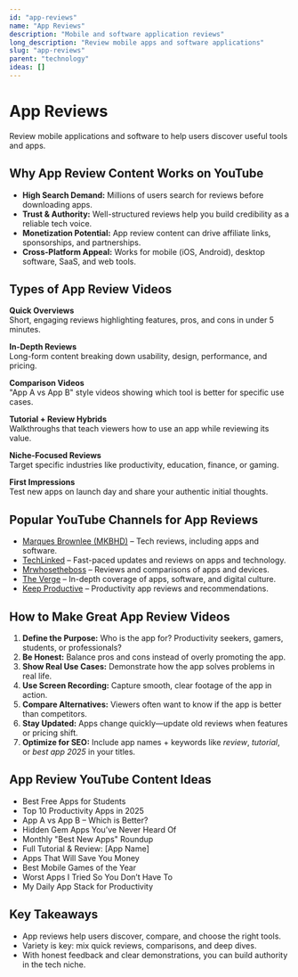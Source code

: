 ```yaml
---
id: "app-reviews"
name: "App Reviews"
description: "Mobile and software application reviews"
long_description: "Review mobile apps and software applications"
slug: "app-reviews"
parent: "technology"
ideas: []
---
```


# App Reviews

Review mobile applications and software to help users discover useful tools and apps.

## Why App Review Content Works on YouTube

- **High Search Demand:** Millions of users search for reviews before downloading apps.  
- **Trust & Authority:** Well-structured reviews help you build credibility as a reliable tech voice.  
- **Monetization Potential:** App review content can drive affiliate links, sponsorships, and partnerships.  
- **Cross-Platform Appeal:** Works for mobile (iOS, Android), desktop software, SaaS, and web tools.  

## Types of App Review Videos

**Quick Overviews**  
Short, engaging reviews highlighting features, pros, and cons in under 5 minutes.  

**In-Depth Reviews**  
Long-form content breaking down usability, design, performance, and pricing.  

**Comparison Videos**  
"App A vs App B" style videos showing which tool is better for specific use cases.  

**Tutorial + Review Hybrids**  
Walkthroughs that teach viewers how to use an app while reviewing its value.  

**Niche-Focused Reviews**  
Target specific industries like productivity, education, finance, or gaming.  

**First Impressions**  
Test new apps on launch day and share your authentic initial thoughts.  

## Popular YouTube Channels for App Reviews

- [Marques Brownlee (MKBHD)](https://www.youtube.com/@MKBHD) – Tech reviews, including apps and software.  
- [TechLinked](https://www.youtube.com/@TechLinked) – Fast-paced updates and reviews on apps and technology.  
- [Mrwhosetheboss](https://www.youtube.com/@Mrwhosetheboss) – Reviews and comparisons of apps and devices.  
- [The Verge](https://www.youtube.com/@theverge) – In-depth coverage of apps, software, and digital culture.  
- [Keep Productive](https://www.youtube.com/@keepproductive) – Productivity app reviews and recommendations.  

## How to Make Great App Review Videos

1. **Define the Purpose:** Who is the app for? Productivity seekers, gamers, students, or professionals?  
2. **Be Honest:** Balance pros and cons instead of overly promoting the app.  
3. **Show Real Use Cases:** Demonstrate how the app solves problems in real life.  
4. **Use Screen Recording:** Capture smooth, clear footage of the app in action.  
5. **Compare Alternatives:** Viewers often want to know if the app is better than competitors.  
6. **Stay Updated:** Apps change quickly—update old reviews when features or pricing shift.  
7. **Optimize for SEO:** Include app names + keywords like *review*, *tutorial*, or *best app 2025* in your titles.  

## App Review YouTube Content Ideas

- Best Free Apps for Students  
- Top 10 Productivity Apps in 2025  
- App A vs App B – Which is Better?  
- Hidden Gem Apps You’ve Never Heard Of  
- Monthly "Best New Apps" Roundup  
- Full Tutorial & Review: [App Name]  
- Apps That Will Save You Money  
- Best Mobile Games of the Year  
- Worst Apps I Tried So You Don’t Have To  
- My Daily App Stack for Productivity  

## Key Takeaways

- App reviews help users discover, compare, and choose the right tools.  
- Variety is key: mix quick reviews, comparisons, and deep dives.  
- With honest feedback and clear demonstrations, you can build authority in the tech niche.  